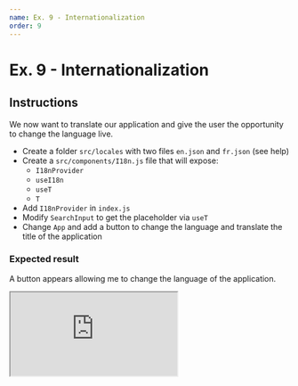 ```yaml
---
name: Ex. 9 - Internationalization
order: 9
---
```


# Ex. 9 - Internationalization

## Instructions

We now want to translate our application and give the user the opportunity to change the language live.

- Create a folder `src/locales` with two files `en.json` and `fr.json` (see help)
- Create a `src/components/I18n.js` file that will expose:
  - `I18nProvider`
  - `useI18n`
  - `useT`
  - `T`
- Add `I18nProvider` in `index.js`
- Modify `SearchInput` to get the placeholder via `useT`
- Change `App` and add a button to change the language and translate the title of the application

### Expected result

A button appears allowing me to change the language of the application.

<iframe
  src="https://codesandbox.io/embed/github/smooth-code/react-hooks-workshop/tree/end-exercise-9/?fontsize=14&view=preview"
  style={{
    width: '100%',
    height: 500,
    border: 0,
    borderRadius: 4,
    overflow: 'hidden',
  }}
  sandbox="allow-modals allow-forms allow-popups allow-scripts allow-same-origin"
/>

## Help

### I18n.js

```js
// I18n.js
import React, { createContext, useState, useContext, useMemo } from 'react'

// I18n context, it's private
const I18nContext = createContext()

// A provider
export function I18nProvider({ translations, defaultLocale, children }) {
  // TODO: with the help of "useState", create a value to inject in the context.
  // The object will have the following keys: `translations`, `locale` and `setLocale`.
  return <I18nContext.Provider value={value}>{children}</I18nContext.Provider>
}

// A collector
export function useT(id) {
  // TODO: With the help of "useContext", collect the translations for the key "id"
}

// A simple component to render a translation key
export function T({ id }) {
  return useT(id)
}

// Hook permettant de récupérer le contexte i18n
export function useI18n() {
  return useContext(I18nContext)
}
```

### Branchement du I18nProvider

```js
// index.js
import React from 'react'
import ReactDOM from 'react-dom'
import './index.css'
import App from './App'
import Catch from './components/Catch'
import { I18nProvider } from './components/I18n'
import * as serviceWorker from './serviceWorker'
import en from './locales/en.json'
import fr from './locales/fr.json'

ReactDOM.render(
  <Catch>
    <I18nProvider translations={{ en, fr }} defaultLocale="en">
      <App />
    </I18nProvider>
  </Catch>,
  document.getElementById('root'),
)

// If you want your app to work offline and load faster, you can change
// unregister() to register() below. Note this comes with some pitfalls.
// Learn more about service workers: https://bit.ly/CRA-PWA
serviceWorker.unregister()
```

### Locales

**en.json**

```json
{
  "fr": "🇫🇷 Français",
  "en": "🇬🇧 English",
  "title": "Smooth Movies",
  "placeholder": "Type something..."
}
```

**fr.json**

```json
{
  "fr": "🇫🇷 Français",
  "en": "🇬🇧 English",
  "title": "Smooth Films",
  "placeholder": "Tapez quelque chose..."
}
```
